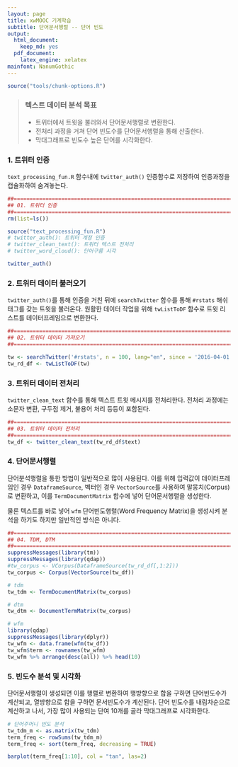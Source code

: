 ```yaml
---
layout: page
title: xwMOOC 기계학습
subtitle: 단어문서행렬 -- 단어 빈도
output:
  html_document: 
    keep_md: yes
  pdf_document:
    latex_engine: xelatex
mainfont: NanumGothic
---
```

 
``` r
source("tools/chunk-options.R")
```

> ### 텍스트 데이터 분석 목표 {.getready}
>
> * 트위터에서 트윗을 불러와서 단어문서행렬로 변환한다.
> * 전처리 과정을 거쳐 단어 빈도수를 단어문서행렬을 통해 산출한다.
> * 막대그래프로 빈도수 높은 단어를 시각화한다.

### 1. 트위터 인증 

`text_processing_fun.R` 함수내에 `twitter_auth()` 인증함수로 저장하여 인증과정을 캡슐화하여 숨겨놓는다.

``` r
##======================================================================================================
## 01. 트위터 인증
##======================================================================================================
rm(list=ls())

source("text_processing_fun.R")
# twitter_auth(): 트위터 계정 인증
# twitter_clean_text(): 트위터 텍스트 전처리 
# twitter_word_cloud(): 단어구름 시각

twitter_auth()
```

### 2. 트위터 데이터 불러오기

`twitter_auth()`를 통해 인증을 거친 뒤에 `searchTwitter` 함수를 통해 `#rstats` 해쉬태그를 갖는 트윗을 
불러온다. 원활한 데이터 작업을 위해 `twListToDF` 함수로 트윗 리스트를 데이터프레임으로 변환한다.

```r
##======================================================================================================
## 02. 트위터 데이터 가져오기
##======================================================================================================

tw <- searchTwitter('#rstats', n = 100, lang="en", since = '2016-04-01')
tw_rd_df <- twListToDF(tw)
```

### 3. 트위터 데이터 전처리

`twitter_clean_text` 함수를 통해 텍스트 트윗 메시지를 전처리한다. 전처리 과정에는 
소문자 변환, 구두점 제거, 불용어 처리 등등이 포함된다.

```r
##======================================================================================================
## 03. 트위터 데이터 전처리
##======================================================================================================
tw_df <- twitter_clean_text(tw_rd_df$text)
```

### 4. 단어문서행렬 

단어분석행렬을 통한 방법이 일반적으로 많이 사용된다. 이를 위해 입력값이 데이터프레임인 경우 `DataframeSource`,
벡터인 경우 `VectorSource`를 사용하여 말뭉치(Corpus)로 변환하고, 이를 `TermDocumentMatrix` 함수에 넣어 
단어문서행렬을 생성한다.

물론 텍스트를 바로 넣어 `wfm` 단어빈도행렬(Word Frequency Matrix)을 생성시켜 분석을 하기도 하지만 일반적인 방식은 아니다. 

```r
##======================================================================================================
## 04. TDM, DTM
##======================================================================================================
suppressMessages(library(tm))
suppressMessages(library(qdap))
#tw_corpus <- VCorpus(DataframeSource(tw_rd_df[,1:2]))
tw_corpus <- Corpus(VectorSource(tw_df))

# tdm
tw_tdm <- TermDocumentMatrix(tw_corpus)

# dtm
tw_dtm <- DocumentTermMatrix(tw_corpus)

# wfm
library(qdap)
suppressMessages(library(dplyr))
tw_wfm <- data.frame(wfm(tw_df))
tw_wfm$term <- rownames(tw_wfm)
tw_wfm %>% arrange(desc(all)) %>% head(10)
```


### 5. 빈도수 분석 및 시각화

단어문서행렬이 생성되면 이를 행렬로 변환하여 행방향으로 합을 구하면 단어빈도수가 계산되고,
열방향으로 합을 구하면 문서빈도수가 계산된다. 단어 빈도수를 내림차순으로 계산하고 나서,
가장 많이 사용되는 단여 10개를 골라 막대그래프로 시각화한다.

```r
# 단어주머니 빈도 분석
tw_tdm_m <- as.matrix(tw_tdm)
term_freq <- rowSums(tw_tdm_m)
term_freq <- sort(term_freq, decreasing = TRUE)

barplot(term_freq[1:10], col = "tan", las=2)
```          





